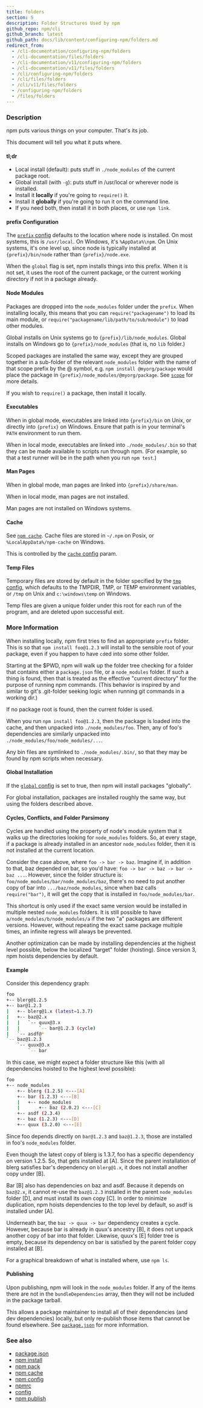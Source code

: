 ```yaml
---
title: folders
section: 5
description: Folder Structures Used by npm
github_repo: npm/cli
github_branch: latest
github_path: docs/lib/content/configuring-npm/folders.md
redirect_from:
  - /cli-documentation/configuring-npm/folders
  - /cli-documentation/files/folders
  - /cli-documentation/v11/configuring-npm/folders
  - /cli-documentation/v11/files/folders
  - /cli/configuring-npm/folders
  - /cli/files/folders
  - /cli/v11/files/folders
  - /configuring-npm/folders
  - /files/folders
---
```


### Description

npm puts various things on your computer. That's its job.

This document will tell you what it puts where.

#### tl;dr

- Local install (default): puts stuff in `./node_modules` of the current package root.
- Global install (with `-g`): puts stuff in /usr/local or wherever node is installed.
- Install it **locally** if you're going to `require()` it.
- Install it **globally** if you're going to run it on the command line.
- If you need both, then install it in both places, or use `npm link`.

#### prefix Configuration

The [`prefix` config](/cli/v11/using-npm/config#prefix) defaults to the location where node is installed. On most systems, this is `/usr/local`. On Windows, it's `%AppData%\npm`. On Unix systems, it's one level up, since node is typically installed at `{prefix}/bin/node` rather than `{prefix}/node.exe`.

When the `global` flag is set, npm installs things into this prefix. When it is not set, it uses the root of the current package, or the current working directory if not in a package already.

#### Node Modules

Packages are dropped into the `node_modules` folder under the `prefix`. When installing locally, this means that you can `require("packagename")` to load its main module, or `require("packagename/lib/path/to/sub/module")` to load other modules.

Global installs on Unix systems go to `{prefix}/lib/node_modules`. Global installs on Windows go to `{prefix}/node_modules` (that is, no `lib` folder.)

Scoped packages are installed the same way, except they are grouped together in a sub-folder of the relevant `node_modules` folder with the name of that scope prefix by the @ symbol, e.g. `npm install @myorg/package` would place the package in `{prefix}/node_modules/@myorg/package`. See [`scope`](/cli/v11/using-npm/scope) for more details.

If you wish to `require()` a package, then install it locally.

#### Executables

When in global mode, executables are linked into `{prefix}/bin` on Unix, or directly into `{prefix}` on Windows. Ensure that path is in your terminal's `PATH` environment to run them.

When in local mode, executables are linked into `./node_modules/.bin` so that they can be made available to scripts run through npm. (For example, so that a test runner will be in the path when you run `npm test`.)

#### Man Pages

When in global mode, man pages are linked into `{prefix}/share/man`.

When in local mode, man pages are not installed.

Man pages are not installed on Windows systems.

#### Cache

See [`npm cache`](/cli/v11/commands/npm-cache). Cache files are stored in `~/.npm` on Posix, or `%LocalAppData%/npm-cache` on Windows.

This is controlled by the [`cache` config](/cli/v11/using-npm/config#cache) param.

#### Temp Files

Temporary files are stored by default in the folder specified by the [`tmp` config](/cli/v11/using-npm/config#tmp), which defaults to the TMPDIR, TMP, or TEMP environment variables, or `/tmp` on Unix and `c:\windows\temp` on Windows.

Temp files are given a unique folder under this root for each run of the program, and are deleted upon successful exit.

### More Information

When installing locally, npm first tries to find an appropriate `prefix` folder. This is so that `npm install foo@1.2.3` will install to the sensible root of your package, even if you happen to have `cd`ed into some other folder.

Starting at the $PWD, npm will walk up the folder tree checking for a folder that contains either a `package.json` file, or a `node_modules` folder. If such a thing is found, then that is treated as the effective "current directory" for the purpose of running npm commands. (This behavior is inspired by and similar to git's .git-folder seeking logic when running git commands in a working dir.)

If no package root is found, then the current folder is used.

When you run `npm install foo@1.2.3`, then the package is loaded into the cache, and then unpacked into `./node_modules/foo`. Then, any of foo's dependencies are similarly unpacked into `./node_modules/foo/node_modules/...`.

Any bin files are symlinked to `./node_modules/.bin/`, so that they may be found by npm scripts when necessary.

#### Global Installation

If the [`global` config](/cli/v11/using-npm/config#global) is set to true, then npm will install packages "globally".

For global installation, packages are installed roughly the same way, but using the folders described above.

#### Cycles, Conflicts, and Folder Parsimony

Cycles are handled using the property of node's module system that it walks up the directories looking for `node_modules` folders. So, at every stage, if a package is already installed in an ancestor `node_modules` folder, then it is not installed at the current location.

Consider the case above, where `foo -> bar -> baz`. Imagine if, in addition to that, baz depended on bar, so you'd have: `foo -> bar -> baz -> bar -> baz ...`. However, since the folder structure is: `foo/node_modules/bar/node_modules/baz`, there's no need to put another copy of bar into `.../baz/node_modules`, since when baz calls `require("bar")`, it will get the copy that is installed in `foo/node_modules/bar`.

This shortcut is only used if the exact same version would be installed in multiple nested `node_modules` folders. It is still possible to have `a/node_modules/b/node_modules/a` if the two "a" packages are different versions. However, without repeating the exact same package multiple times, an infinite regress will always be prevented.

Another optimization can be made by installing dependencies at the highest level possible, below the localized "target" folder (hoisting). Since version 3, npm hoists dependencies by default.

#### Example

Consider this dependency graph:

```bash
foo
+-- blerg@1.2.5
+-- bar@1.2.3
|   +-- blerg@1.x (latest=1.3.7)
|   +-- baz@2.x
|   |   `-- quux@3.x
|   |       `-- bar@1.2.3 (cycle)
|   `-- asdf@*
`-- baz@1.2.3
    `-- quux@3.x
        `-- bar
```

In this case, we might expect a folder structure like this (with all dependencies hoisted to the highest level possible):

```bash
foo
+-- node_modules
    +-- blerg (1.2.5) <---[A]
    +-- bar (1.2.3) <---[B]
    |   +-- node_modules
    |       +-- baz (2.0.2) <---[C]
    +-- asdf (2.3.4)
    +-- baz (1.2.3) <---[D]
    +-- quux (3.2.0) <---[E]
```

Since foo depends directly on `bar@1.2.3` and `baz@1.2.3`, those are installed in foo's `node_modules` folder.

Even though the latest copy of blerg is 1.3.7, foo has a specific dependency on version 1.2.5. So, that gets installed at [A]. Since the parent installation of blerg satisfies bar's dependency on `blerg@1.x`, it does not install another copy under [B].

Bar [B] also has dependencies on baz and asdf. Because it depends on `baz@2.x`, it cannot re-use the `baz@1.2.3` installed in the parent `node_modules` folder [D], and must install its own copy [C]. In order to minimize duplication, npm hoists dependencies to the top level by default, so asdf is installed under [A].

Underneath bar, the `baz -> quux -> bar` dependency creates a cycle. However, because bar is already in quux's ancestry [B], it does not unpack another copy of bar into that folder. Likewise, quux's [E] folder tree is empty, because its dependency on bar is satisfied by the parent folder copy installed at [B].

For a graphical breakdown of what is installed where, use `npm ls`.

#### Publishing

Upon publishing, npm will look in the `node_modules` folder. If any of the items there are not in the `bundleDependencies` array, then they will not be included in the package tarball.

This allows a package maintainer to install all of their dependencies (and dev dependencies) locally, but only re-publish those items that cannot be found elsewhere. See [`package.json`](/cli/v11/configuring-npm/package-json) for more information.

### See also

- [package.json](/cli/v11/configuring-npm/package-json)
- [npm install](/cli/v11/commands/npm-install)
- [npm pack](/cli/v11/commands/npm-pack)
- [npm cache](/cli/v11/commands/npm-cache)
- [npm config](/cli/v11/commands/npm-config)
- [npmrc](/cli/v11/configuring-npm/npmrc)
- [config](/cli/v11/using-npm/config)
- [npm publish](/cli/v11/commands/npm-publish)

